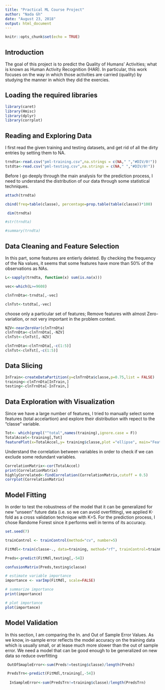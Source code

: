 ```yaml
---
title: "Practical ML Course Project"
author: "Nada Gh"
date: "August 23, 2018"
output: html_document
---
```


```r
knitr::opts_chunk$set(echo = TRUE)
```

## Introduction

The goal of this project is to predict the Quality of Humans' Activities; what is known as Human Activity Recognition (HAR). In particular, this work focuses on the way in which those activities are carried (quality) by studying the manner in which they did the exercies. 

## Loading the required libraries

```r
library(caret)
library(Hmisc)
library(dplyr)
library(corrplot)

```


## Reading and Exploring Data

I first read the given training and testing datasets, and get rid of all the dirty entries by setting them to NA.

```r
trndta<-read.csv("pml-training.csv",na.strings = c(NA," ","#DIV/0!"))
tstdta<-read.csv("pml-testing.csv",na.strings = c(NA," ","#DIV/0!"))
```

Before I go deeply through the main analysis for the prediction process, I need to understand the distribution of our data through some statistical techniques.

```r

attach(trndta)

cbind(freq=table(classe), percentage=prop.table(table(classe))*100)

 dim(trndta)

#str(trndta)

#summary(trndta)

```

## Data Cleaning and Feature Selection

In this part, some features are entierly deleted. By checking the frequency of the Na values, it seems that some features have more than 50% of the observations as NAs. 

```r

L<-sapply(trndta, function(x) sum(is.na(x)))

vec<-which(L>=9608)

clnTrnDta<-trndta[,-vec]

clnTst<-tstdta[,-vec]

```

 choose only a particular set of features; Remove features with almost Zero-variation, or not very important in the problem context.

```r

NZV<-nearZeroVar(clnTrnDta)
clnTrnDta<-clnTrnDta[,-NZV]
clnTst<-clnTst[,-NZV]

clnTrnDta<-clnTrnDta[,-c(1:5)]
clnTst<-clnTst[,-c(1:5)]

```

## Data Slicing

```r

InTrain<-createDataPartition(y=clnTrnDta$classe,p=0.75,list = FALSE)
training<-clnTrnDta[InTrain,]
testing<-clnTrnDta[-InTrain,]

```

## Data Exploration with Visualization

Since we have a large number of features, I tried to manually select some features (total accelartion) and explore their distribution with repect to the "classe" variable. 

```r
Tot<- which(grepl("^total",names(training),ignore.case = F))
TotalAccel<-training[,Tot]
featurePlot(x=TotalAccel,y= training$classe,plot ="ellipse", main="Feature Exploration" )
```

Understand the correlation between variables in order to check if we can exclude some redundant variables.

```r

CorrelationMatrix<-cor(TotalAccel)
print(CorrelationMatrix)
highlyCorrelated<-findCorrelation(CorrelationMatrix,cutoff = 0.5)
corrplot(CorrelationMatrix)
```

## Model Fitting

In order to test the robustness of the model that it can be generalized for new "unseen" future data (i.e. so we can avoid overfitting), we applied K-fold as a cross validation technique with K=5. For the prediction process, I chose Randome Forest since it performs well in terms of its accuracy. 

```r

set.seed(7)

trainControl <- trainControl(method="cv", number=5)

FitMdl<-train(classe~., data=training, method="rf", trainControl=trainControl)

Preds<-predict(FitMdl,testing[,-54])

confusionMatrix(Preds,testing$classe)

# estimate variable importance
importance <- varImp(FitMdl, scale=FALSE)

# summarize importance
print(importance)

# plot importance
plot(importance)


```

## Model Validation

In this section, I am comparing the In. and Out of Sample Error Values. As we know, in-sample error reflects the model accuracy on the training data which is usually small, or at lease much more slower than the out of sample error. We need a model that can be good enough to be generalized on new data so reduce overfitting 

```r

 OutOfSmapleError<-sum(Preds!=testing$classe)/length(Preds)

 PredsTrn<-predict(FitMdl,training[,-54])
 
  InSampleError<-sum(PredsTrn!=training$classe)/length(PredsTrn)
  
```





